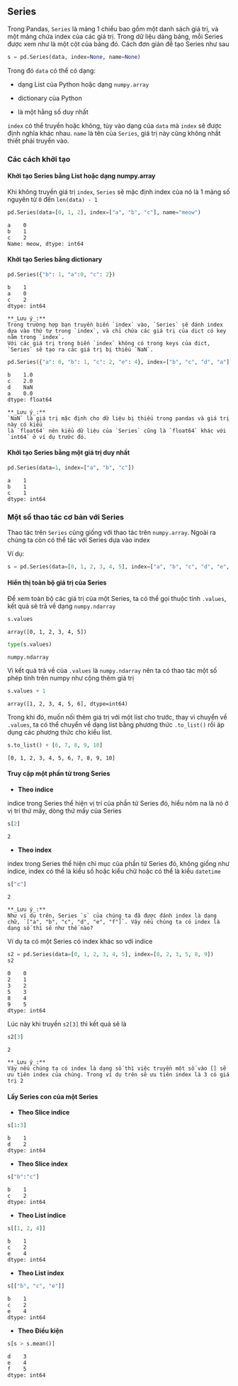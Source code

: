 ## Series
Trong Pandas, `Series` là mảng 1 chiều bao gồm một danh sách giá trị, và một mảng chứa index 
của các giá trị. Trong dữ liệu dảng bảng, mỗi Series được xem như là một cột của bảng đó. 
Cách đơn giản để tạo Series như sau

```python
s = pd.Series(data, index=None, name=None)
```

Trong đó `data` có thể  có dạng:

- dạng List của Python hoặc dạng `numpy.array`

- dictionary của Python

- là một hằng số duy nhất

`index` có thể truyền hoặc không, tùy vào dạng của `data` mà `index` sẽ được định nghĩa khác nhau. 
`name` là tên của `Series`, giá trị này cũng không nhất thiết phải truyền vào.

### Các cách khởi tạo

#### Khởi tạo Series bằng List hoặc dạng numpy.array {-}

Khi không truyền giá trị `index`, `Series` sẽ mặc định index của nó là 1 mảng số nguyên từ `0` đến `len(data) - 1` 

```python
pd.Series(data=[0, 1, 2], index=["a", "b", "c"], name="meow")
```

```.python_output
a    0
b    1
c    2
Name: meow, dtype: int64
```

#### Khởi tạo Series bằng dictionary {-}

```python
pd.Series({"b": 1, "a":0, "c": 2})
```

```.python_output
b    1
a    0
c    2
dtype: int64

```

```block2
**_Lưu ý_:** 
Trong trường hợp bạn truyền biến `index` vào, `Series` sẽ đánh index dựa vào thứ tự trong `index`, và chỉ chứa các giá trị của dict có key nằm trong `index`. 
Với các giá trị trong biến `index` không có trong keys của dict, `Series` sẽ tạo ra các giá trị bị thiếu `NaN`.
```

```python
pd.Series({"a": 0, "b": 1, "c": 2, "e": 4}, index=["b", "c", "d", "a"])
```

```.python_output
b    1.0
c    2.0
d    NaN
a    0.0
dtype: float64
```

```block2
**_Lưu ý_:** 
`NaN` là giá trị mặc định cho dữ liệu bị thiếu trong pandas và giá trị này có kiểu 
là `float64` nên kiểu dữ liệu của `Series` cũng là `float64` khác với `int64` ở ví dụ trước đó. 
```

#### Khởi tạo Series bằng một giá trị duy nhất {-}

```python
pd.Series(data=1, index=["a", "b", "c"])
```

```.python_output
a    1
b    1
c    1
dtype: int64
```

### Một số thao tác cơ bản với Series

Thao tác trên `Series` cũng giống với thao tác trên `numpy.array`. Ngoài ra chúng ta còn có thể 
tác với Series dựa vào index

Ví dụ:

```python
s = pd.Series(data=[0, 1, 2, 3, 4, 5], index=["a", "b", "c", "d", "e", "f"])
```
#### Hiển thị toàn bộ giá trị của Series {-}

Để xem toàn bộ các giá trị của một Series, ta có thể gọi thuộc tính `.values`, kết quả sẽ trả về dạng `numpy.ndarray`


```python
s.values
```

```.python_output
array([0, 1, 2, 3, 4, 5])
```

```python
type(s.values)
```

```.python_output
numpy.ndarray
```

Vì kết quả trả về của `.values` là `numpy.ndarray` nên ta có thao tác một số phép tính trên numpy như cộng thêm giá trị

```python
s.values + 1 
```

```.python_output
array([1, 2, 3, 4, 5, 6], dtype=int64)
```

Trong khi đó, muốn nối thêm giá trị với một list cho trước, thay vì chuyển về `.values`, ta có thể chuyển về dạng list bằng phương thức `.to_list()` rồi áp dụng các phương thức cho kiểu list. 

```python
s.to_list() + [6, 7, 8, 9, 10]
```

```.python_output
[0, 1, 2, 3, 4, 5, 6, 7, 8, 9, 10]
```

#### Truy cập một phần tử trong Series {-}

- **Theo indice**

indice trong Series thể hiện vị trí của phần tử Series đó, hiểu nôm na là nó ở vị trí thứ mấy, dòng thứ mấy của Series

```python
s[2]
```

```.python_output
2
``` 

- **Theo index**

index trong Series thể hiện chỉ mục của phần tử Series đó, không giống như indice, index có thể là kiểu số hoặc kiểu chữ hoặc có thể là kiểu `datetime`

```python
s["c"]
```

```.python_output
2 
```

```block2
**_Lưu ý_:** 
Như ví dụ trên, Series `s` của chúng ta đã được đánh index là dạng chữ, `["a", "b", "c", "d", "e", "f"]`. Vậy nếu chúng ta có index là dạng số thì sẽ như thế nào?
```

Ví dụ ta có một Series có index khác so với indice

```python
s2 = pd.Series(data=[0, 1, 2, 3, 4, 5], index=[0, 2, 3, 5, 8, 9])
s2
```

```.python_output
0    0
2    1
3    2
5    3
8    4
9    5
dtype: int64
```

Lúc này khi truyền `s2[3]` thì kết quả sẽ là

```python
s2[3]
```

```.python_output
2
```

```block2
**_Lưu ý_:** 
Vậy nếu chúng ta có index là dạng số thì việc truyền một số vào [] sẽ ưu tiên index của chúng. Trong ví dụ trên sẽ ưu tiên index là 3 có giá trị 2
```

#### Lấy Series con của một Series {-}

- **Theo Slice indice**

```python
s[1:3]
```

```.python_output
b    1
d    2
dtype: int64
```

- **Theo Slice index**

```python
s["b":"c"]
```

```.python_output
b    1
c    2
dtype: int64
``` 

- **Theo List indice**

```python
s[[1, 2, 4]]
```

```.python_output
b    1
c    2
e    4
dtype: int64
```

- **Theo List index**

```python
s[["b", "c", "e"]]
```

```.python_output
b    1
c    2
e    4
dtype: int64
```

- **Theo Điều kiện**

```python
s[s > s.mean()]
```

```.python_output
d    3
e    4
f    5
dtype: int64
```